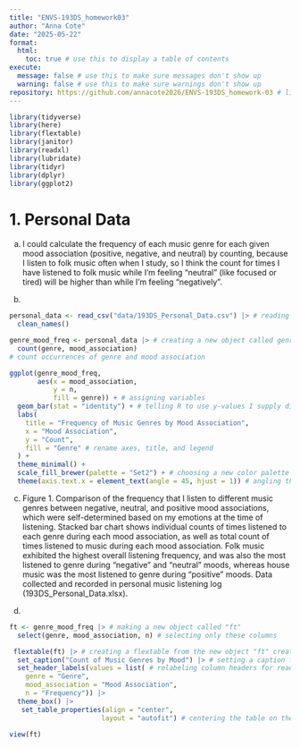 ```yaml
---
title: "ENVS-193DS_homework03"
author: "Anna Cote"
date: "2025-05-22"
format:
  html:
    toc: true # use this to display a table of contents
execute:
  message: false # use this to make sure messages don't show up
  warning: false # use this to make sure warnings don't show up
repository: https://github.com/annacote2026/ENVS-193DS_homework-03 # link to repository
---
```


```r
library(tidyverse)
library(here)
library(flextable)
library(janitor)
library(readxl)
library(lubridate)
library(tidyr)
library(dplyr)
library(ggplot2)
```



# 1. Personal Data

a. I could calculate the frequency of each music genre for each given mood association (positive, negative, and neutral) by counting, because I listen to folk music often when I study, so I think the count for times I have listened to folk music while I'm feeling "neutral" (like focused or tired) will be higher than while I'm feeling "negatively".

b. 
```r
personal_data <- read_csv("data/193DS_Personal_Data.csv") |> # reading in my personal data frame and cleaning it
  clean_names()
```

```r
genre_mood_freq <- personal_data |> # creating a new object called genre_mood_freq
  count(genre, mood_association)
# count occurrences of genre and mood association

ggplot(genre_mood_freq, 
       aes(x = mood_association, 
           y = n,
           fill = genre)) + # assigning variables
  geom_bar(stat = "identity") + # telling R to use y-values I supply directly
  labs(
    title = "Frequency of Music Genres by Mood Association",
    x = "Mood Association",
    y = "Count",
    fill = "Genre" # rename axes, title, and legend
  ) + 
  theme_minimal() +
  scale_fill_brewer(palette = "Set2") + # choosing a new color palette for the bar chart
  theme(axis.text.x = element_text(angle = 45, hjust = 1)) # angling the x-axis labels to be more readable
```

c. Figure 1. Comparison of the frequency that I listen to different music genres between negative, neutral, and positive mood associations, which were self-determined based on my emotions at the time of listening. Stacked bar chart shows individual counts of times listened to each genre during each mood association, as well as total count of times listened to music during each mood association. Folk music exhibited the highest overall listening frequency, and was also the most listened to genre during "negative" and "neutral" moods, whereas house music was the most listened to genre during "positive" moods. Data collected and recorded in personal music listening log (193DS_Personal_Data.xlsx).

d. 
```r
ft <- genre_mood_freq |> # making a new object called "ft"
  select(genre, mood_association, n) # selecting only these columns

 flextable(ft) |> # creating a flextable from the new object "ft" created
  set_caption("Count of Music Genres by Mood") |> # setting a caption for the table
  set_header_labels(values = list( # relabeling column headers for readability
    genre = "Genre",
    mood_association = "Mood Association",
    n = "Frequency")) |> 
  theme_box() |> 
   set_table_properties(align = "center",
                       layout = "autofit") # centering the table on the page/output and autofitting the layout of it

view(ft)
```




